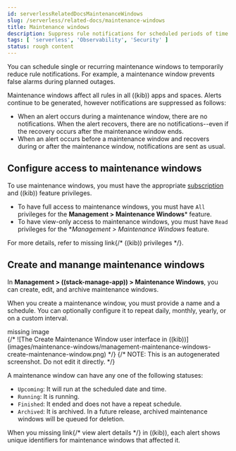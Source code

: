 ```yaml
---
id: serverlessRelatedDocsMaintenanceWindows
slug: /serverless/related-docs/maintenance-windows
title: Maintenance windows
description: Suppress rule notifications for scheduled periods of time.
tags: [ 'serverless', 'Observability', 'Security' ]
status: rough content
---
```



<RoughContent />

<div id="maintenance-windows"></div>

<DocCallOut template="technical_preview" />
You can schedule single or recurring maintenance windows to temporarily reduce rule notifications.
For example, a maintenance window prevents false alarms during planned outages.

Maintenance windows affect all rules in all ((kib)) apps and spaces.
Alerts continue to be generated, however notifications are suppressed as follows:

- When an alert occurs during a maintenance window, there are no notifications.
When the alert recovers, there are no notifications--even if the recovery occurs after the maintenance window ends.
- When an alert occurs before a maintenance window and recovers during or after the maintenance window, notifications are sent as usual.

<div id="setup-maintenance-windows"></div>

## Configure access to maintenance windows

To use maintenance windows, you must have the appropriate [subscription](((subscriptions))) and ((kib)) feature privileges.

- To have full access to maintenance windows, you must have `All` privileges for the **Management > Maintenance Windows*** feature.
- To have view-only access to maintenance windows, you must have `Read` privileges for the **Management > Maintenance Windows* feature.

For more details, refer to <DocBadge><DocIcon size="s" type="unlink" title="missing link"/> missing link</DocBadge>{/*  <DocLink id="enKibanaKibanaPrivileges">((kib)) privileges</DocLink> */}.

<div id="manage-maintenance-windows"></div>

## Create and manange maintenance windows

In **Management > ((stack-manage-app)) > Maintenance Windows**, you can create, edit, and archive maintenance windows.

When you create a maintenance window, you must provide a name and a schedule.
You can optionally configure it to repeat daily, monthly, yearly, or on a custom interval.

<div style={{ backgroundColor: "#F1F4FA", width: "100%", height: "250px", textAlign: "center", paddingTop: "110px", marginBottom: "20px" }}><DocIcon type="image" title="missing image"/> missing image</div>
{/* ![The Create Maintenance Window user interface in ((kib))](images/maintenance-windows/management-maintenance-windows-create-maintenance-window.png) */}
{/* NOTE: This is an autogenerated screenshot. Do not edit it directly. */}

A maintenance window can have any one of the following statuses:

- `Upcoming`: It will run at the scheduled date and time.
- `Running`: It is running.
- `Finished`: It ended and does not have a repeat schedule.
- `Archived`: It is archived. In a future release, archived maintenance windows will be queued for deletion.

When you <DocBadge><DocIcon size="s" type="unlink" title="missing link"/> missing link</DocBadge>{/*  <DocLink id="enKibanaCreateAndManageRules" section="view-rule-details">view alert details</DocLink> */} in ((kib)), each alert shows unique identifiers for maintenance windows that affected it.